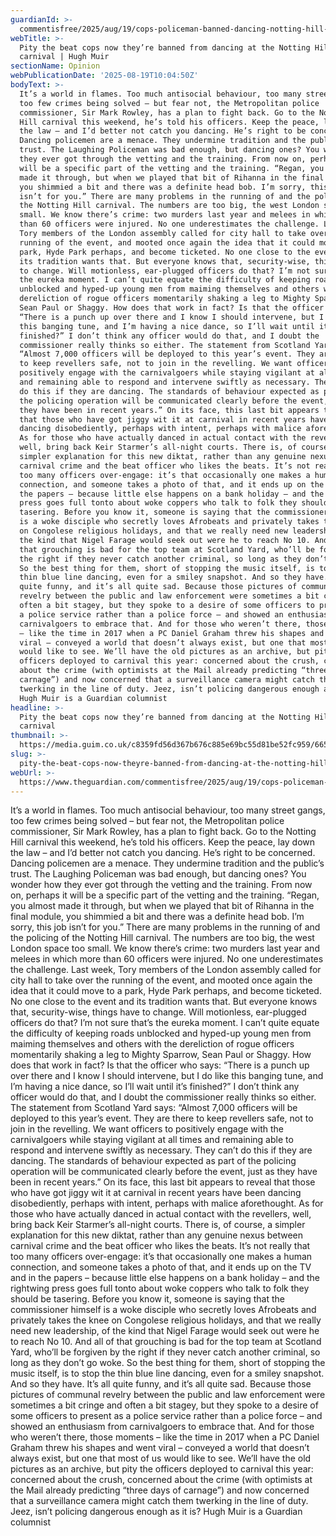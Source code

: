 ```yaml
---
guardianId: >-
  commentisfree/2025/aug/19/cops-policeman-banned-dancing-notting-hill-carnival-woke
webTitle: >-
  Pity the beat cops now they’re banned from dancing at the Notting Hill
  carnival | Hugh Muir
sectionName: Opinion
webPublicationDate: '2025-08-19T10:04:50Z'
bodyText: >-
  It’s a world in flames. Too much antisocial behaviour, too many street gangs,
  too few crimes being solved – but fear not, the Metropolitan police
  commissioner, Sir Mark Rowley, has a plan to fight back. Go to the Notting
  Hill carnival this weekend, he’s told his officers. Keep the peace, lay down
  the law – and I’d better not catch you dancing. He’s right to be concerned.
  Dancing policemen are a menace. They undermine tradition and the public’s
  trust. The Laughing Policeman was bad enough, but dancing ones? You wonder how
  they ever got through the vetting and the training. From now on, perhaps it
  will be a specific part of the vetting and the training. “Regan, you almost
  made it through, but when we played that bit of Rihanna in the final module,
  you shimmied a bit and there was a definite head bob. I’m sorry, this job
  isn’t for you.” There are many problems in the running of and the policing of
  the Notting Hill carnival. The numbers are too big, the west London space too
  small. We know there’s crime: two murders last year and melees in which more
  than 60 officers were injured. No one underestimates the challenge. Last week,
  Tory members of the London assembly called for city hall to take over the
  running of the event, and mooted once again the idea that it could move to a
  park, Hyde Park perhaps, and become ticketed. No one close to the event and
  its tradition wants that. But everyone knows that, security-wise, things have
  to change. Will motionless, ear-plugged officers do that? I’m not sure that’s
  the eureka moment. I can’t quite equate the difficulty of keeping roads
  unblocked and hyped-up young men from maiming themselves and others with the
  dereliction of rogue officers momentarily shaking a leg to Mighty Sparrow,
  Sean Paul or Shaggy. How does that work in fact? Is that the officer who says:
  “There is a punch up over there and I know I should intervene, but I do like
  this banging tune, and I’m having a nice dance, so I’ll wait until it’s
  finished?” I don’t think any officer would do that, and I doubt the
  commissioner really thinks so either. The statement from Scotland Yard says:
  “Almost 7,000 officers will be deployed to this year’s event. They are there
  to keep revellers safe, not to join in the revelling. We want officers to
  positively engage with the carnivalgoers while staying vigilant at all times
  and remaining able to respond and intervene swiftly as necessary. They can’t
  do this if they are dancing. The standards of behaviour expected as part of
  the policing operation will be communicated clearly before the event, just as
  they have been in recent years.” On its face, this last bit appears to reveal
  that those who have got jiggy wit it at carnival in recent years have been
  dancing disobediently, perhaps with intent, perhaps with malice aforethought.
  As for those who have actually danced in actual contact with the revellers,
  well, bring back Keir Starmer’s all-night courts. There is, of course, a
  simpler explanation for this new diktat, rather than any genuine nexus between
  carnival crime and the beat officer who likes the beats. It’s not really that
  too many officers over-engage: it’s that occasionally one makes a human
  connection, and someone takes a photo of that, and it ends up on the TV and in
  the papers – because little else happens on a bank holiday – and the rightwing
  press goes full tonto about woke coppers who talk to folk they should be
  tasering. Before you know it, someone is saying that the commissioner himself
  is a woke disciple who secretly loves Afrobeats and privately takes the knee
  on Congolese religious holidays, and that we really need new leadership, of
  the kind that Nigel Farage would seek out were he to reach No 10. And all of
  that grouching is bad for the top team at Scotland Yard, who’ll be forgiven by
  the right if they never catch another criminal, so long as they don’t go woke.
  So the best thing for them, short of stopping the music itself, is to stop the
  thin blue line dancing, even for a smiley snapshot. And so they have. It’s all
  quite funny, and it’s all quite sad. Because those pictures of communal
  revelry between the public and law enforcement were sometimes a bit cringe and
  often a bit stagey, but they spoke to a desire of some officers to present as
  a police service rather than a police force – and showed an enthusiasm from
  carnivalgoers to embrace that. And for those who weren’t there, those moments
  – like the time in 2017 when a PC Daniel Graham threw his shapes and went
  viral – conveyed a world that doesn’t always exist, but one that most of us
  would like to see. We’ll have the old pictures as an archive, but pity the
  officers deployed to carnival this year: concerned about the crush, concerned
  about the crime (with optimists at the Mail already predicting “three days of
  carnage”) and now concerned that a surveillance camera might catch them
  twerking in the line of duty. Jeez, isn’t policing dangerous enough as it is?
  Hugh Muir is a Guardian columnist
headline: >-
  Pity the beat cops now they’re banned from dancing at the Notting Hill
  carnival
thumbnail: >-
  https://media.guim.co.uk/c8359fd56d367b676c885e69bc55d81be52fc959/665_0_4291_3433/500.jpg
slug: >-
  pity-the-beat-cops-now-theyre-banned-from-dancing-at-the-notting-hill-carnival-or-hugh-muir
webUrl: >-
  https://www.theguardian.com/commentisfree/2025/aug/19/cops-policeman-banned-dancing-notting-hill-carnival-woke
---
```

It’s a world in flames. Too much antisocial behaviour, too many street gangs, too few crimes being solved – but fear not, the Metropolitan police commissioner, Sir Mark Rowley, has a plan to fight back. Go to the Notting Hill carnival this weekend, he’s told his officers. Keep the peace, lay down the law – and I’d better not catch you dancing. He’s right to be concerned. Dancing policemen are a menace. They undermine tradition and the public’s trust. The Laughing Policeman was bad enough, but dancing ones? You wonder how they ever got through the vetting and the training. From now on, perhaps it will be a specific part of the vetting and the training. “Regan, you almost made it through, but when we played that bit of Rihanna in the final module, you shimmied a bit and there was a definite head bob. I’m sorry, this job isn’t for you.” There are many problems in the running of and the policing of the Notting Hill carnival. The numbers are too big, the west London space too small. We know there’s crime: two murders last year and melees in which more than 60 officers were injured. No one underestimates the challenge. Last week, Tory members of the London assembly called for city hall to take over the running of the event, and mooted once again the idea that it could move to a park, Hyde Park perhaps, and become ticketed. No one close to the event and its tradition wants that. But everyone knows that, security-wise, things have to change. Will motionless, ear-plugged officers do that? I’m not sure that’s the eureka moment. I can’t quite equate the difficulty of keeping roads unblocked and hyped-up young men from maiming themselves and others with the dereliction of rogue officers momentarily shaking a leg to Mighty Sparrow, Sean Paul or Shaggy. How does that work in fact? Is that the officer who says: “There is a punch up over there and I know I should intervene, but I do like this banging tune, and I’m having a nice dance, so I’ll wait until it’s finished?” I don’t think any officer would do that, and I doubt the commissioner really thinks so either. The statement from Scotland Yard says: “Almost 7,000 officers will be deployed to this year’s event. They are there to keep revellers safe, not to join in the revelling. We want officers to positively engage with the carnivalgoers while staying vigilant at all times and remaining able to respond and intervene swiftly as necessary. They can’t do this if they are dancing. The standards of behaviour expected as part of the policing operation will be communicated clearly before the event, just as they have been in recent years.” On its face, this last bit appears to reveal that those who have got jiggy wit it at carnival in recent years have been dancing disobediently, perhaps with intent, perhaps with malice aforethought. As for those who have actually danced in actual contact with the revellers, well, bring back Keir Starmer’s all-night courts. There is, of course, a simpler explanation for this new diktat, rather than any genuine nexus between carnival crime and the beat officer who likes the beats. It’s not really that too many officers over-engage: it’s that occasionally one makes a human connection, and someone takes a photo of that, and it ends up on the TV and in the papers – because little else happens on a bank holiday – and the rightwing press goes full tonto about woke coppers who talk to folk they should be tasering. Before you know it, someone is saying that the commissioner himself is a woke disciple who secretly loves Afrobeats and privately takes the knee on Congolese religious holidays, and that we really need new leadership, of the kind that Nigel Farage would seek out were he to reach No 10. And all of that grouching is bad for the top team at Scotland Yard, who’ll be forgiven by the right if they never catch another criminal, so long as they don’t go woke. So the best thing for them, short of stopping the music itself, is to stop the thin blue line dancing, even for a smiley snapshot. And so they have. It’s all quite funny, and it’s all quite sad. Because those pictures of communal revelry between the public and law enforcement were sometimes a bit cringe and often a bit stagey, but they spoke to a desire of some officers to present as a police service rather than a police force – and showed an enthusiasm from carnivalgoers to embrace that. And for those who weren’t there, those moments – like the time in 2017 when a PC Daniel Graham threw his shapes and went viral – conveyed a world that doesn’t always exist, but one that most of us would like to see. We’ll have the old pictures as an archive, but pity the officers deployed to carnival this year: concerned about the crush, concerned about the crime (with optimists at the Mail already predicting “three days of carnage”) and now concerned that a surveillance camera might catch them twerking in the line of duty. Jeez, isn’t policing dangerous enough as it is? Hugh Muir is a Guardian columnist
